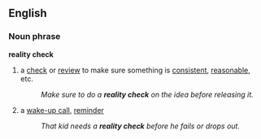 ==English==
===Noun phrase===
'''reality check'''
# a [[check]] or [[review]] to make sure something is [[consistent]], [[reasonable]], etc.
#:''Make sure to do a '''reality check''' on the idea before releasing it.''
# {{idiom}} a [[wake-up call]], [[reminder]]
#:''That kid needs a '''reality check''' before he fails or drops out.''